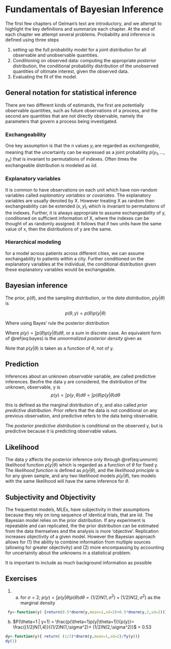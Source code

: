 # Fundamentals of Bayesian Inference

The first few chapters of Gelman's text are introductory, and we attempt to highlight the key definitions and summarize each chapter. At the end of each chapter we attempt several problems.  Probability and inference is defined using three steps

1. setting up the full probability model for a joint distribution for all observable and unobservable quantities.
2. Conditioning on observed data: computing the appropriate *posterior* distribution, the conditional probability distribution of the unobserved quantities of oltimate interest, given the observed data.
3. Evaluating the fit of the model.

## General notation for statistical inference

There are two different kinds of estimands, the first are potentially observable quantities, such as future observations of a process, and the second are quantities that are not directly observable, namely the parameters that govern a process being investigated.  

### Exchangeability {-}
One key assumption is that the n values $y_i$ are regarded as *exchangeable*, meaning that the uncertainty can be expressed as a joint probability $p(y_1,...,y_n)$ that is invariant to permutations of indexes.  Often times the exchangeable distribution is modeled as *iid*.

### Explanatory variables {-}
It is common to have observations on each unit which have non-random variables called *explanatory variables* or *covariates*.  The explanatory variables are usually denoted by X.  However treating X as random then exchangeability can be extended $(x,y)_i$ which is invariant to permutations of the indexes.  Further, it is always appropriate to assume exchangeability of y, conditioned on sufficient information of X, where the indexes can be thought of as randomly assigned.  It follows that if two units have the same value of x, then the distributions of y are the same.

### Hierarchical modeling {-}
for a model across patients across different cities, we can assume exchangability to patients within a city.  Further conditioned on the explanatory variables at the individual, the conditional distribution given these explanatory variables would be exchangeable.


## Bayesian inference
The prior, p($\theta$), and the sampling distribution, or the *data distribution*, $p(y|\theta)$ is

$$ p(\theta,y) = p(\theta)p(y | \theta)$$

Where using Bayes' rule the posterior distribution 
\begin{equation}
p(\theta | y ) = \frac{p(\theta)p(y| \theta)}{p(y)}
(\#eq:bayes)
\end{equation}

Where $p(y)  = \int p(\theta)p(y | \theta)d\theta$, or a sum in discrete case.  An equivalent form of \@ref(eq:bayes) is the *unnormalized posterior density* given as

\begin{equation}
p(\theta | y ) \propto p(\theta)p(y | \theta)
(\#eq:unnorm)
\end{equation}

Note that $p(y | \theta)$ is taken as a function of $\theta$, not of y.

## Prediction {-}
Inferences about an unknown *observable* variable, are called predictive inferences.  Beofre the data y are considered, the distribution of the unknown, observable, y is $$ p(y) = \int p(y,\theta)d\theta = \int p(\theta)p(y | \theta)d\theta$$

this is defined as the marginal distribution of y, and also called *prior predictive distribution*.  Prior refers that the data is not conditional on any previous observation, and predictive refers to the data being observable.

The *posterior predictive distribution* is conditional on the observed y, but is predictive because it is predicting observable values.

\begin{equation}
\begin{split}
p(\hat{y} | y) &= \int p(\hat{y}, \theta | y) d\theta \\
&= \int p(\hat{y} |\theta, y) p(\theta|y) d\theta \\
& = \int p(\hat{y}| \theta) p(\theta | y) d\theta \\
\end{split}
(\#eq:postpred)
\end{equation}

## Likelihood {-}
The data *y* affects the posterior inference only through \@ref(eq:unnorm) likelihood function $p(y| \theta)$ which is regarded as a function of $\theta$ for fixed y.  The *likelihood function* is defined as $p(y | \theta)$, and the *likelihood principle* is for any given sample, and any two likelihood models $p(y | \theta)$, two models with the same likelihood will have the same inference for $\theta$.

## Subjectivity and Objectivity {-}

The frequentist models, MLEs, have subjectivity in their assumptions because they rely on long sequence of identical trials, that are iid.  The Bayesian model relies on the prior distribution.  If any experiment is repeatable and can replicated, the the prior distribution can be estimated from the data themselves and the analysis is more 'objective'.  Replication increases objectivity of a given model.  However the Bayesian approach allows for (1) the ability to combine information from multiple sources (allowing for greater objectivity) and (2) more encompassing by accounting for uncertainity about the unknowns in a statistical problem.

It is important to include as much background information as possible 

## Exercises

1.  (a) for $\sigma=2$; $p(y) = \int p(y|\theta)p(\theta)d\theta = (1/2)N(1,\sigma^2)+ (1/2)N(2,\sigma^2)$ as the marginal density
```r
 fy<-function(y) {return(0.5*dnorm(y,mean=1,sd=2)+0.5*dnorm(y,2,sd=2))}    
```

  (b) $P(\theta=1 | y=1) = \frac{p(\theta=1)p(y|\theta=1)}{p(y)}= \frac{(1/2)N(1,4)}{(1/2)N(1,\sigma^2)+ (1/2)N(2,\sigma^2)}$ = 0.53 
    
```r
dy<-function(y){ return( (1/2)*dnorm(y,mean=1,sd=2)/fy(y))}
dy(1)
```


